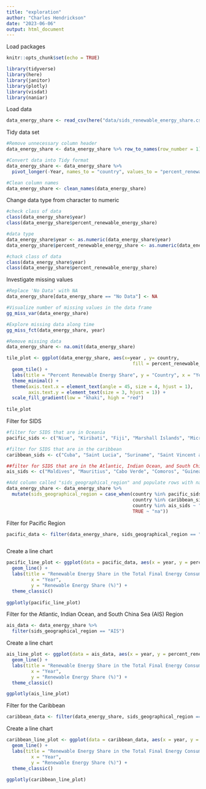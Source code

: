 ```yaml
---
title: "exploration"
author: "Charles Hendrickson"
date: "2023-06-06"
output: html_document
---
```


Load packages
```r
knitr::opts_chunk$set(echo = TRUE)

library(tidyverse)
library(here)
library(janitor)
library(plotly)
library(visdat)
library(naniar)
```

Load data
```r
data_energy_share <- read_csv(here("data/sids_renewable_energy_share.csv"))
```

Tidy data set
```r
#Remove unnecessary column header
data_energy_share <- data_energy_share %>% row_to_names(row_number = 1)

#Convert data into Tidy format
data_energy_share <- data_energy_share %>%
  pivot_longer(-Year, names_to = "country", values_to = "percent_renewable_energy_share")

#Clean column names
data_energy_share <- clean_names(data_energy_share)
```

Change data type from character to numeric
```r
#check class of data
class(data_energy_share$year)
class(data_energy_share$percent_renewable_energy_share)

#data type
data_energy_share$year <- as.numeric(data_energy_share$year)
data_energy_share$percent_renewable_energy_share <- as.numeric(data_energy_share$percent_renewable_energy_share)

#chack class of data
class(data_energy_share$year)
class(data_energy_share$percent_renewable_energy_share)

```

Investigate missing values
```r
#Replace 'No Data' with NA
data_energy_share[data_energy_share == "No Data"] <- NA

#Visualize number of missing values in the data frame
gg_miss_var(data_energy_share)

#Explore missing data along time
gg_miss_fct(data_energy_share, year)

#Remove missing data
data_energy_share <- na.omit(data_energy_share)
```


```r
tile_plot <- ggplot(data_energy_share, aes(x=year , y= country,
                                              fill = percent_renewable_energy_share)) +
  geom_tile() +
  labs(title = "Percent Renewable Energy Share", y = "Country", x = "Year") +
  theme_minimal() +
  theme(axis.text.x = element_text(angle = 45, size = 4, hjust = 1),
        axis.text.y = element_text(size = 3, hjust = 1)) +
  scale_fill_gradient(low = "khaki", high = "red")
  
tile_plot

```


Filter for SIDS
```r
#filter for SIDS that are in Oceania
pacific_sids <- c("Niue", "Kiribati", "Fiji", "Marshall Islands", "Micronesia, Federated States of", "Nauru", "Palau", "Papua New Guinea", "Samoa", "Solomon Islands", "Tonga", "Tuvalu", "Vanuatu", "Cook Islands", "Timor-Leste")

#filter for SIDS that are in the caribbean
caribbean_sids <- c("Cuba", "Saint Lucia", "Suriname", "Saint Vincent and the Grenadines", "Dominican Republic", "Dominica", "Grenada", "Jamaica", "Belize", "Guyana", "Anguilla", "Aruba", "Barbados", "Bermuda", "Virgin Islands, British", "Curaçao", "Haiti", "Saint Kitts and Nevis", "Trinidad and Tobago", "Turks and Caicos Islands", "Bahamas", "Cayman Islands", "Antigua and Barbuda", "Sint Maarten", "Montserrat")

##filter for SIDS that are in the Atlantic, Indian Ocean, and South China Sea
ais_sids <- c("Maldives", "Mauritius", "Cabo Verde", "Comoros", "Guinea-Bissau", "Sao Tome and Principe", "Seychelles", "Singapore")

#Add column called "sids_geographical_region" and populate rows with name of sids region
data_energy_share <- data_energy_share %>%
  mutate(sids_geographical_region = case_when(country %in% pacific_sids ~ "Pacific",
                                              country %in% caribbean_sids ~ "Caribbean",
                                              country %in% ais_sids ~ "AIS",
                                              TRUE ~ "na"))
```

Filter for Pacific Region
```r
pacific_data <- filter(data_energy_share, sids_geographical_region == "Pacific")



```

Create a line chart
```r
pacific_line_plot <- ggplot(data = pacific_data, aes(x = year, y = percent_renewable_energy_share, color = country)) +
  geom_line() +
  labs(title = "Renewable Energy Share in the Total Final Energy Consumption (%) for Small Island Developing States in the Pacific (2000-2019)",
         x = "Year",
         y = "Renewable Energy Share (%)") +
  theme_classic()
  
ggplotly(pacific_line_plot)
```

Filter for the Atlantic, Indian Ocean, and South China Sea (AIS) Region
```r
ais_data <- data_energy_share %>% 
  filter(sids_geographical_region == "AIS")
```

Create a line chart
```r
ais_line_plot <- ggplot(data = ais_data, aes(x = year, y = percent_renewable_energy_share, color = country)) +
  geom_line() +
  labs(title = "Renewable Energy Share in the Total Final Energy Consumption (%) for Small Island Developing States in the Atlantic, Indian Ocean, and South China Sea (2000-2019)",
         x = "Year",
         y = "Renewable Energy Share (%)") +
  theme_classic()

ggplotly(ais_line_plot)
```

Filter for the Caribbean
```r
caribbean_data <- filter(data_energy_share, sids_geographical_region == "Caribbean")

```

Create a line chart
```r
caribbean_line_plot <- ggplot(data = caribbean_data, aes(x = year, y = percent_renewable_energy_share, color = country)) +
  geom_line() +
  labs(title = "Renewable Energy Share in the Total Final Energy Consumption (%) for Small Island Developing States in the Caribbean",
         x = "Year",
         y = "Renewable Energy Share (%)") +
  theme_classic()
  
ggplotly(caribbean_line_plot)
```


































